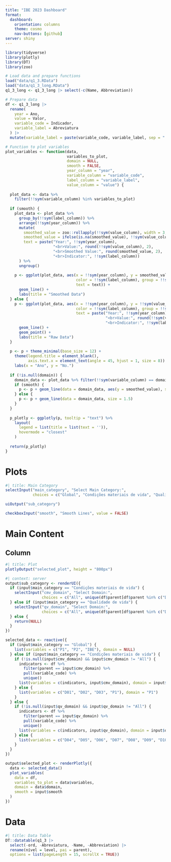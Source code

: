 ```yaml
---
title: "IBE 2023 Dashboard"
format: 
  dashboard:
    orientation: columns
    theme: cosmo
    nav-buttons: [github]
server: shiny
---
```


```r
library(tidyverse)
library(plotly)
library(DT)
library(zoo)

# Load data and prepare functions
load("data/q1_3.RData")
load("data/q1_3_long.RData")
q1_3_long <- q1_3_long |> select(-c(Name, Abbreviation))

# Prepare data
df <- q1_3_long |>
  rename(
    year = Ano,
    value = Valor,
    variable_code = Indicador,
    variable_label = Abreviatura
  ) |>
  mutate(variable_label = paste(variable_code, variable_label, sep = ": "))

# Function to plot variables
plot_variables <- function(data,
                           variables_to_plot,
                           domain = NULL,
                           smooth = FALSE,
                           year_column = "year",
                           variable_column = "variable_code",
                           label_column = "variable_label",
                           value_column = "value") {
  
  plot_data <- data %>%
    filter(!!sym(variable_column) %in% variables_to_plot)
  
  if (smooth) {
    plot_data <- plot_data %>%
      group_by(!!sym(label_column)) %>%
      arrange(!!sym(year_column)) %>%
      mutate(
        smoothed_value = zoo::rollapply(!!sym(value_column), width = 3, FUN = mean, align = "center", fill = NA),
        smoothed_value = ifelse(is.na(smoothed_value), !!sym(value_column), smoothed_value),
        text = paste("Year:", !!sym(year_column), 
                     "<br>Value:", round(!!sym(value_column), 2),
                     "<br>Smoothed Value:", round(smoothed_value, 2),
                     "<br>Indicator:", !!sym(label_column))
      ) %>%
      ungroup()
    
    p <- ggplot(plot_data, aes(x = !!sym(year_column), y = smoothed_value, 
                               color = !!sym(label_column), group = !!sym(label_column),
                               text = text)) +
      geom_line() +
      labs(title = "Smoothed Data")
  } else {
    p <- ggplot(plot_data, aes(x = !!sym(year_column), y = !!sym(value_column), 
                               color = !!sym(label_column), group = !!sym(label_column),
                               text = paste("Year:", !!sym(year_column), 
                                            "<br>Value:", round(!!sym(value_column), 2), 
                                            "<br>Indicator:", !!sym(label_column)))) +
      geom_line() +
      geom_point() +
      labs(title = "Raw Data")
  }
  
  p <- p + theme_minimal(base_size = 12) +
    theme(legend.title = element_blank(),
          axis.text.x = element_text(angle = 45, hjust = 1, size = 8)) +
    labs(x = "Ano", y = "No.")
  
  if (!is.null(domain)) {
    domain_data <- plot_data %>% filter(!!sym(variable_column) == domain)
    if (smooth) {
      p <- p + geom_line(data = domain_data, aes(y = smoothed_value), size = 1.5)
    } else {
      p <- p + geom_line(data = domain_data, size = 1.5)
    }
  }
  
  p_plotly <- ggplotly(p, tooltip = "text") %>%
    layout(
      legend = list(title = list(text = '')),
      hovermode = "closest"
    )
  
  return(p_plotly)
}
```

# Plots {.sidebar}

```r
#| title: Main Category
selectInput("main_category", "Select Main Category:",
            choices = c("Global", "Condições materiais de vida", "Qualidade de vida"))

uiOutput("sub_category")

checkboxInput("smooth", "Smooth Lines", value = FALSE)
```

# Main Content

## Column {width=100%}

```r
#| title: Plot
plotlyOutput("selected_plot", height = "800px")
```

```r
#| context: server
output$sub_category <- renderUI({
  if (input$main_category == "Condições materiais de vida") {
    selectInput("cmv_domain", "Select Domain:",
                choices = c("All", unique(df$parent[df$parent %in% c("D01", "D02", "D03")])))
  } else if (input$main_category == "Qualidade de vida") {
    selectInput("qv_domain", "Select Domain:",
                choices = c("All", unique(df$parent[df$parent %in% c("D04", "D05", "D06", "D07", "D08", "D09", "D10")])))
  } else {
    return(NULL)
  }
})

selected_data <- reactive({
  if (input$main_category == "Global") {
    list(variables = c("P1", "P2", "IBE"), domain = NULL)
  } else if (input$main_category == "Condições materiais de vida") {
    if (!is.null(input$cmv_domain) && input$cmv_domain != "All") {
      indicators <- df %>% 
        filter(parent == input$cmv_domain) %>% 
        pull(variable_code) %>% 
        unique()
      list(variables = c(indicators, input$cmv_domain), domain = input$cmv_domain)
    } else {
      list(variables = c("D01", "D02", "D03", "P1"), domain = "P1")
    }
  } else {
    if (!is.null(input$qv_domain) && input$qv_domain != "All") {
      indicators <- df %>% 
        filter(parent == input$qv_domain) %>% 
        pull(variable_code) %>% 
        unique()
      list(variables = c(indicators, input$qv_domain), domain = input$qv_domain)
    } else {
      list(variables = c("D04", "D05", "D06", "D07", "D08", "D09", "D10", "P2"), domain = "P2")
    }
  }
})

output$selected_plot <- renderPlotly({
  data <- selected_data()
  plot_variables(
    data = df,
    variables_to_plot = data$variables,
    domain = data$domain,
    smooth = input$smooth
  )
})
```

# Data

```r
#| title: Data Table
DT::datatable(q1_3 |>
  select(-ord, -Abreviatura, -Name, -Abbreviation) |>
  rename(nível = level, pai = parent),
  options = list(pageLength = 15, scrollX = TRUE))
```